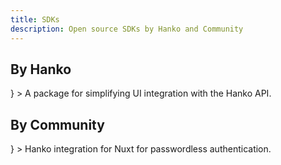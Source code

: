 ```yaml
---
title: SDKs
description: Open source SDKs by Hanko and Community
---
```


## By Hanko

  <CardGroup cols={2}>
    <Card
      title="Hanko Frontend SDK"
      href="https://www.npmjs.com/package/@teamhanko/hanko-frontend-sdk"
      icon={
        <svg
          xmlns="http://www.w3.org/2000/svg"
          className="icon icon-tabler icon-tabler-brand-npm"
          width="24"
          height="24"
          viewBox="0 0 24 24"
          strokeWidth="2"
          stroke="currentColor"
          fill="none"
          strokeLinecap="round"
          strokeLinejoin="round"
        >
          <path stroke="none" d="M0 0h24v24H0z" fill="none"></path>
          <path d="M1 8h22v7h-12v2h-4v-2h-6z"></path>
          <path d="M7 8v7"></path>
          <path d="M14 8v7"></path>
          <path d="M17 11v4"></path>
          <path d="M4 11v4"></path>
          <path d="M11 11v1"></path>
          <path d="M20 11v4"></path>
        </svg>
      }
    >
      A package for simplifying UI integration with the Hanko API.
    </Card>
  </CardGroup>

## By Community

  <CardGroup cols={2}>
    <Card
      title="Hanko Nuxt"
      href="https://github.com/nuxt-modules/hanko"
      icon={
        <svg
          xmlns="http://www.w3.org/2000/svg"
          className="icon icon-tabler icon-tabler-brand-github"
          width="24"
          height="24"
          viewBox="0 0 24 24"
          strokeWidth="2"
          stroke="currentColor"
          fill="none"
          strokeLinecap="round"
          strokeLinejoin="round"
        >
          <path stroke="none" d="M0 0h24v24H0z" fill="none"></path>
          <path d="M9 19c-4.3 1.4 -4.3 -2.5 -6 -3m12 5v-3.5c0 -1 .1 -1.4 -.5 -2c2.8 -.3 5.5 -1.4 5.5 -6a4.6 4.6 0 0 0 -1.3 -3.2a4.2 4.2 0 0 0 -.1 -3.2s-1.1 -.3 -3.5 1.3a12.3 12.3 0 0 0 -6.2 0c-2.4 -1.6 -3.5 -1.3 -3.5 -1.3a4.2 4.2 0 0 0 -.1 3.2a4.6 4.6 0 0 0 -1.3 3.2c0 4.6 2.7 5.7 5.5 6c-.6 .6 -.6 1.2 -.5 2v3.5"></path>
        </svg>
      }
    >
      Hanko integration for Nuxt for passwordless authentication.
    </Card>
  </CardGroup>
